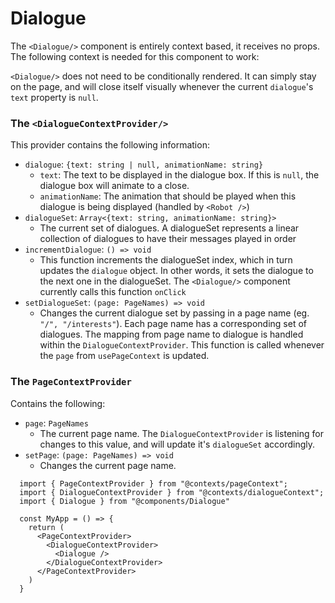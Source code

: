 

<Meta of={DialogueStories} />

# Dialogue

The `<Dialogue/>` component is entirely context based, it receives no props. The following context is needed for this component to work:

`<Dialogue/>` does not need to be conditionally rendered. It can simply stay on the page, and will close itself visually whenever the current `dialogue`'s `text` property is `null`.

### The `<DialogueContextProvider/>`
   This provider contains the following information:

- `dialogue`: `{text: string | null, animationName: string}`
  - `text`: The text to be displayed in the dialogue box. If this is `null`, the dialogue box will animate to a close.
  - `animationName`: The animation that should be played when this dialogue is being displayed (handled by `<Robot />`)
- `dialogueSet`: `Array<{text: string, animationName: string}>`
  - The current set of dialogues. A dialogueSet represents a linear collection of dialogues to have their messages played in order
- `incrementDialogue`: `() => void`
  - This function increments the dialogueSet index, which in turn updates the `dialogue` object. In other words, it sets the dialogue to the next one in the dialogueSet. The `<Dialogue/>` component currently calls this function `onClick`
- `setDialogueSet`: `(page: PageNames) => void`
  - Changes the current dialogue set by passing in a page name (eg. `"/", "/interests"`). Each page name has a corresponding set of dialogues. The mapping from page name to dialogue is handled within the `DialogueContextProvider`. This function is called whenever the `page` from `usePageContext` is updated.


### The `PageContextProvider`
  Contains the following:

- `page`: `PageNames`
  - The current page name. The `DialogueContextProvider` is listening for changes to this value, and will update it's `dialogueSet` accordingly. 
- `setPage`: `(page: PageNames) => void`
  - Changes the current page name.

```tsx
  import { PageContextProvider } from "@contexts/pageContext";
  import { DialogueContextProvider } from "@contexts/dialogueContext";
  import { Dialogue } from "@components/Dialogue"

  const MyApp = () => {
    return (
      <PageContextProvider>
        <DialogueContextProvider>
          <Dialogue />
        </DialogueContextProvider>
      </PageContextProvider>
    )
  }

```